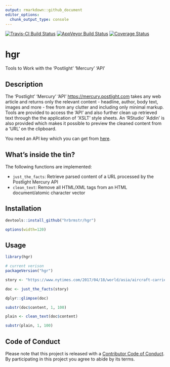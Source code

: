 ```yaml
---
output: rmarkdown::github_document
editor_options: 
  chunk_output_type: console
---
```


[![Travis-CI Build Status](https://travis-ci.org/hrbrmstr/hgr.svg?branch=master)](https://travis-ci.org/hrbrmstr/hgr)
[![AppVeyor Build Status](https://ci.appveyor.com/api/projects/status/github/hrbrmstr/hgr?branch=master&svg=true)](https://ci.appveyor.com/project/hrbrmstr/hgr)
[![Coverage Status](https://img.shields.io/codecov/c/github/hrbrmstr/hgr/master.svg)](https://codecov.io/github/hrbrmstr/hgr?branch=master)

# hgr

Tools to Work with the 'Postlight' 'Mercury' 'API'

## Description

The 'Postlight' 'Mercury' 'API' <https://mercury.postlight.com> takes any web article and returns only the relevant content - headline, author, body text, images and more - free from any clutter and including only minimal markup. Tools are provided to access the 'API' and also further clean up retrieved text through the the application of 'XSLT' style sheets. An 'RStudio' 'Addin' is also provided which makes it possible to preview the cleaned content from a 'URL' on the clipboard.

You need an API key which you can get from [here](https://mercury.postlight.com).

## What's inside the tin?

The following functions are implemented:

- `just_the_facts`:	Retrieve parsed content of a URL processed by the Postlight Mercury API
- `clean_text`:	Remove all HTML/XML tags from an HTML document/atomic character vector

## Installation

```r
devtools::install_github("hrbrmstr/hgr")
```

```r
options(width=120)
```

## Usage

```r
library(hgr)

# current verison
packageVersion("hgr")

story <- "https://www.nytimes.com/2017/04/18/world/asia/aircraft-carrier-north-korea-carl-vinson.html?hp&action=click&pgtype=Homepage&clickSource=story-heading&module=first-column-region&region=top-news&WT.nav=top-news&_r=0"

doc <- just_the_facts(story)

dplyr::glimpse(doc)

substr(doc$content, 1, 100)

plain <- clean_text(doc$content)

substr(plain, 1, 100)
```

## Code of Conduct

Please note that this project is released with a [Contributor Code of Conduct](CONDUCT.md). By participating in this project you agree to abide by its terms.